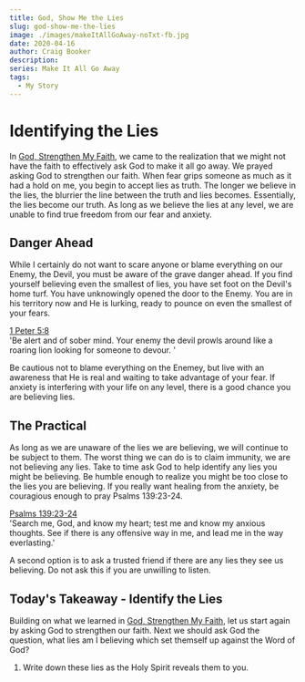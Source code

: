 ```yaml
---
title: God, Show Me the Lies
slug: god-show-me-the-lies
image: ./images/makeItAllGoAway-noTxt-fb.jpg
date: 2020-04-16
author: Craig Booker
description:
series: Make It All Go Away
tags:
  - My Story
---
```


# Identifying the Lies

In [God, Strengthen My Faith](https://www.craigbooker.com/blog/god-strengthen-my-faith/), we came to the realization that we might not have the faith to effectively ask God to make it all go away. We prayed asking God to strengthen our faith. When fear grips someone as much as it had a hold on me, you begin to accept lies as truth. The longer we believe in the lies, the blurrier the line between the truth and lies becomes. Essentially, the lies become our truth. As long as we believe the lies at any level, we are unable to find true freedom from our fear and anxiety.

## Danger Ahead

While I certainly do not want to scare anyone or blame everything on our Enemy, the Devil, you must be aware of the grave danger ahead. If you find yourself believing even the smallest of lies, you have set foot on the Devil's home turf. You have unknowingly opened the door to the Enemy. You are in his territory now and He is lurking, ready to pounce on even the smallest of your fears.

[1 Peter 5:8](https://my.bible.com/bible/111/1PE.5.8)<br/>
'Be alert and of sober mind. Your enemy the devil prowls around like a roaring lion looking for someone to devour. '

Be cautious not to blame everything on the Enemey, but live with an awareness that He is real and waiting to take advantage of your fear. If anxiety is interfering with your life on any level, there is a good chance you are believing lies.

## The Practical

As long as we are unaware of the lies we are believing, we will continue to be subject to them. The worst thing we can do is to claim immunity, we are not believing any lies. Take to time ask God to help identify any lies you might be believing. Be humble enough to realize you might be too close to the lies you are believing. If you really want healing from the anxiety, be couragious enough to pray Psalms 139:23-24.

[Psalms 139:23-24](https://my.bible.com/bible/111/PSA.139.23-24) <br/> 'Search me, God, and know my heart; test me and know my anxious thoughts. See if there is any offensive way in me, and lead me in the way everlasting.'

A second option is to ask a trusted friend if there are any lies they see us believing. Do not ask this if you are unwilling to listen.

## Today's Takeaway - Identify the Lies

Building on what we learned in [God, Strengthen My Faith](https://www.craigbooker.com/blog/god-strengthen-my-faith/), let us start again by asking God to strengthen our faith. Next we should ask God the question, what lies am I believing which set themself up against the Word of God?

1. Write down these lies as the Holy Spirit reveals them to you.

